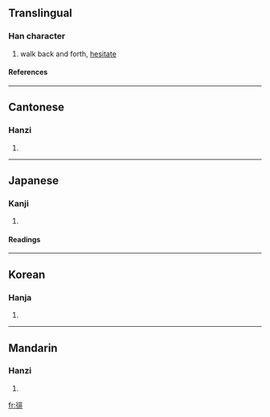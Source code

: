 ==Translingual==
===Han character===
{{Han char|rn=60|rad=彳|as=08|sn=11|four=2121<sub>1</sub>|canj=竹人中一卜 (HOLMY)}}
# walk back and forth, [[hesitate]]
====References====
{{Han ref|kx=0368.040|dkj=10141|dj=0692.030|hdz=20827.110|uh=5F98|ud=24472|bh=B172|bd=45426}}
----
==Cantonese==
===Hanzi===
{{yue-hanzi|jyut=|y=pui4}}
# {{defn|Cantonese}}
----
==Japanese==
===Kanji===
{{ja-kanji|grade=|rs=彳08}}
# {{defn|Japanese}} 
====Readings====
{{ja-readings|on=[[はい]] (hai)|kun=[[さまよう]] (samayou)}}
----
==Korean==
===Hanja===
{{ko-hanja|hangeul=배|eumhun=|rv=bae|mr=pae|y=pya}}
# {{defn|Korean}}
----
==Mandarin==
===Hanzi===
{{cmn-hanzi|pin=[[pái]] (pai2), [[péi]] (pei2)|wg=p'ai<sup>2</sup>, p'ei<sup>2</sup>}}
# {{defn|Mandarin}}

[[fr:徘]]